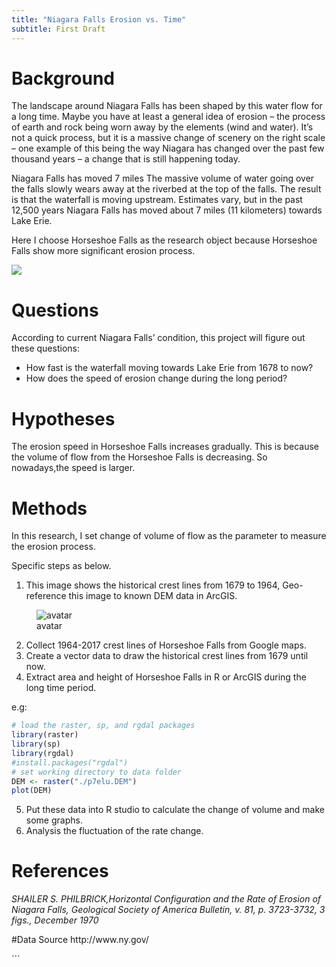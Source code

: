 ```yaml
---
title: "Niagara Falls Erosion vs. Time"
subtitle: First Draft
---
```

 
# Background

The landscape around Niagara Falls has been shaped by this water flow for a long time. Maybe you have at least a general idea of erosion – the process of earth and rock being worn away by the elements (wind and water). It’s not a quick process, but it is a massive change of scenery on the right scale – one example of this being the way Niagara has changed over the past few thousand years – a change that is still happening today.

Niagara Falls has moved 7 miles The massive volume of water going over the falls slowly wears away at the riverbed at the top of the falls. The result is that the waterfall is moving upstream. Estimates vary, but in the past 12,500 years Niagara Falls has moved about 7 miles (11 kilometers) towards Lake Erie.

Here I choose Horseshoe Falls as the research object because Horseshoe Falls show more significant erosion process.  

![](./1.jpg)



# Questions

According to current Niagara Falls’ condition, this project will figure out these questions:
  
* How fast is the waterfall moving towards Lake Erie from 1678 to now?
* How does the speed of erosion change during the long period?



# Hypotheses

The erosion speed in Horseshoe Falls increases gradually. This is because the volume of flow from the Horseshoe Falls is decreasing. So nowadays,the speed is larger.



# Methods
In this research, I set change of volume of flow as the parameter to measure the erosion process.

Specific steps as below.

1)	This image shows the historical crest lines from 1679 to 1964, Geo-reference this image to known DEM data in ArcGIS.

![avatar](./1678_1964.PNG)

2)	Collect 1964-2017 crest lines of Horseshoe Falls from Google maps.
3)	Create a vector data to draw the historical crest lines from 1679 until now.
4)	Extract area and height of Horseshoe Falls in R or ArcGIS during the long time period.

e.g:
```r
# load the raster, sp, and rgdal packages
library(raster)
library(sp)
library(rgdal)
#install.packages("rgdal")
# set working directory to data folder
DEM <- raster("./p7elu.DEM")
plot(DEM)

```

5)	Put these data into R studio to calculate the change of volume and make some graphs. 
6)	Analysis the fluctuation of the rate change.


# References
*SHAILER S. PHILBRICK,Horizontal Configuration and the Rate of Erosion of Niagara Falls, Geological Society of America Bulletin, v. 81, p. 3723-3732, 3 figs., December 1970*
  
#Data Source
http://www.ny.gov/

```


